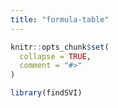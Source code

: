 ```yaml
---
title: "formula-table"
---
```


```r
knitr::opts_chunk$set(
  collapse = TRUE,
  comment = "#>"
)
```

```r
library(findSVI)
```
